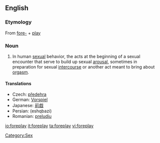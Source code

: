 ==English==

===Etymology===
{{wikipedia}}
From [[fore-]] + [[play]]

===Noun===
{{en-noun|-}}

# In human [[sexual]] behavior, the acts at the beginning of a sexual encounter that serve to build up sexual [[arousal]], sometimes in preparation for sexual [[intercourse]] or another act meant to bring about [[orgasm]].

====Translations====
* Czech: [[předehra]] {{f}}
* German: [[Vorspiel]] {{n}}
* Japanese: [[前戯]]
* Persian: {{fa-Arab|[[عشق‌بازی]]}} (eshqbazi)
* Romanian: [[preludiu]] {{n}}

[[Category:Sex]]
[[io:foreplay]]
[[it:foreplay]]
[[ta:foreplay]]
[[vi:foreplay]]